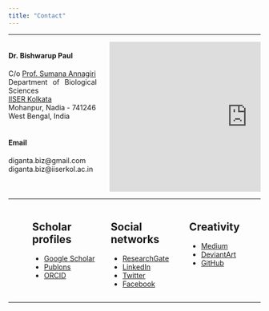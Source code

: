 ```yaml
---
title: "Contact"
---
```


<style>
body {
text-align: justify}
</style>

----

:::: {style="display: flex;"} 

::: {.column width="35%"}
#### **Dr. Bishwarup Paul**  
C/o <a href='https://www.iiserkol.ac.in/web/en/people/faculty/dbs/sumana/#gsc.tab=0' target='_blank'>Prof. Sumana Annagiri</a>  
Department of Biological Sciences  
<a href='https://www.iiserkol.ac.in/web/en/#gsc.tab=0' target='_blank'>IISER Kolkata</a>  
Mohanpur, Nadia - 741246  
West Bengal, India
<br><br>

#### **Email**
diganta.biz@gmail.com 
diganta.biz@iiserkol.ac.in
:::

::: {.column width="5%"}
:::

::: {.column width="60%"}
<iframe src="https://www.google.com/maps/embed?pb=!1m18!1m12!1m3!1d7347.310614642559!2d88.51982452459995!3d22.962918233741746!2m3!1f0!2f0!3f0!3m2!1i1024!2i768!4f13.1!3m3!1m2!1s0x39f8bf0ebd68bc8b%3A0x92d423474389ff5c!2sIndian%20Institute%20of%20Science%20Education%20and%20Research-%20Kolkata!5e0!3m2!1sen!2sin!4v1610725092149!5m2!1sen!2sin" width="550" height="300" frameborder="0" style="border:0;" allowfullscreen="" aria-hidden="false" tabindex="0"></iframe>
:::

::::

----

:::: {style="display: flex;"} 

::: {.column width="10%"}
:::

::: {.column width="30%"}
## Scholar profiles
* <a href='https://scholar.google.com/citations?user=xhoyBPEAAAAJ&hl=en' target='_blank'>Google Scholar</a>
* <a href='https://publons.com/researcher/3467418/bishwarup-paul/' target='_blank'>Publons</a>
* <a href='https://orcid.org/0000-0003-3061-7418' target='_blank'>ORCID</a>
:::

::: {.column width="3%"}
:::

::: {.column width="30%"}
## Social networks
* <a href='https://www.researchgate.net/profile/Bishwarup_Paul2' target='_blank'>ResearchGate</a>
* <a href='https://www.linkedin.com/in/bishwarup-paul-80177646/' target='_blank'>LinkedIn</a>
* <a href='https://twitter.com/digantabiz' target='_blank'>Twitter</a>
* <a href='https://www.facebook.com/bishwarup.paul' target='_blank'>Facebook</a>
:::

::: {.column width="3%"}
:::

::: {.column width="30%"}
## Creativity
* <a href='https://medium.com/@bishwarup_paul' target='_blank'>Medium</a>
* <a href='https://www.deviantart.com/bishwaruppaul' target='_blank'>DeviantArt</a>
* <a href='https://github.com/bishwaruppaul' target='_blank'>GitHub</a>
:::

::::
----